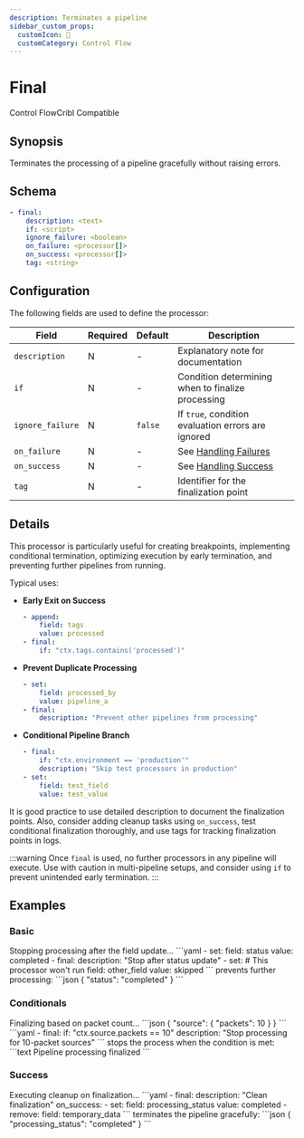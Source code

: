 ```yaml
---
description: Terminates a pipeline
sidebar_custom_props: 
  customIcon: 🏁
  customCategory: Control Flow
---
```


# Final

<span className="theme-doc-version-badge badge badge--primary">Control Flow</span><span className="theme-doc-version-badge badge badge--secondary">Cribl Compatible</span>

## Synopsis

Terminates the processing of a pipeline gracefully without raising errors.

## Schema

```yaml
- final:
    description: <text>
    if: <script>
    ignore_failure: <boolean>
    on_failure: <processor[]>
    on_success: <processor[]>
    tag: <string>
```

## Configuration

The following fields are used to define the processor:

|Field|Required|Default|Description|
|---|---|---|---|
|`description`|N|-|Explanatory note for documentation|
|`if`|N|-|Condition determining when to finalize processing|
|`ignore_failure`|N|`false`|If `true`, condition evaluation errors are ignored|
|`on_failure`|N|-|See [Handling Failures](../handling-failures.mdx)|
|`on_success`|N|-|See [Handling Success](../handling-success.mdx)|
|`tag`|N|-|Identifier for the finalization point|

## Details

This processor is particularly useful for creating breakpoints, implementing conditional termination, optimizing execution by early termination, and preventing further pipelines from running.

Typical uses:

* **Early Exit on Success**

  ```yaml
  - append:
      field: tags
      value: processed
  - final:
      if: "ctx.tags.contains('processed')"
   ```

* **Prevent Duplicate Processing**

  ```yaml
  - set:
      field: processed_by
      value: pipeline_a
  - final:
      description: "Prevent other pipelines from processing"
   ```

* **Conditional Pipeline Branch**
 
  ```yaml
  - final:
      if: "ctx.environment == 'production'"
      description: "Skip test processors in production"
  - set:
      field: test_field
      value: test_value
   ```

It is good practice to use detailed description to document the finalization points. Also, consider adding cleanup tasks using `on_success`, test conditional finalization thoroughly, and use tags for tracking finalization points in logs.

:::warning
Once `final` is used, no further processors in any pipeline will execute. Use with caution in multi-pipeline setups, and consider using `if` to prevent unintended early termination.
:::

## Examples

### Basic

<ExampleGrid>
  <CommentCol>
    Stopping processing after the field update...
  </CommentCol>
  <CodeCol>
    ```yaml
    - set:
        field: status
        value: completed
    - final:
        description: "Stop after status update"
    - set:  # This processor won't run
        field: other_field
        value: skipped
    ```
  </CodeCol>
  <CommentCol>
    prevents further processing:
  </CommentCol>
  <CodeCol>
    ```json
    {
      "status": "completed"
    }
    ```
  </CodeCol>
</ExampleGrid>

### Conditionals

<ExampleGrid>
  <CommentCol>
    Finalizing based on packet count...
  </CommentCol>
  <CodeCol>
    ```json
    {
      "source": {
        "packets": 10
      }
    }
    ```
    ```yaml
    - final:
        if: "ctx.source.packets == 10"
        description: "Stop processing for 10-packet sources"
    ```
  </CodeCol>
  <CommentCol>
    stops the process when the condition is met:
  </CommentCol>
  <CodeCol>
    ```text
    Pipeline processing finalized
    ```
  </CodeCol>
</ExampleGrid>

### Success

<ExampleGrid>
  <CommentCol>
    Executing cleanup on finalization...
  </CommentCol>
  <CodeCol>
    ```yaml
    - final:
        description: "Clean finalization"
        on_success:
          - set:
            field: processing_status
            value: completed
          - remove:
            field: temporary_data
    ```
  </CodeCol>
  <CommentCol>
    terminates the pipeline gracefully:
  </CommentCol>
  <CodeCol>
    ```json
    {
      "processing_status": "completed"
    }
    ```
  </CodeCol>
</ExampleGrid>
